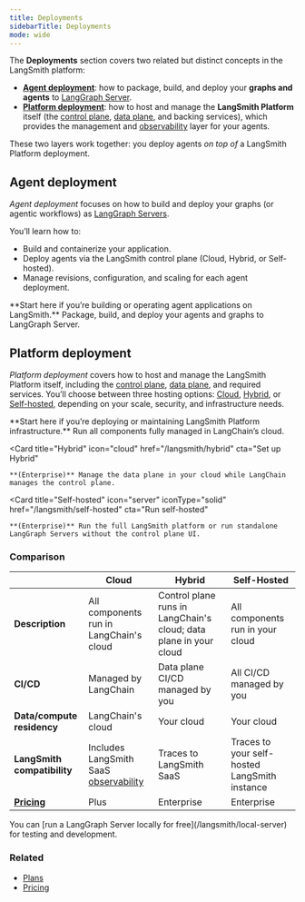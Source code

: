 ```yaml
---
title: Deployments
sidebarTitle: Deployments
mode: wide
---
```


The **Deployments** section covers two related but distinct concepts in the LangSmith platform:

- [**Agent deployment**](#agent-deployment): how to package, build, and deploy your **graphs and agents** to [LangGraph Server](/langsmith/langgraph-server).
- [**Platform deployment**](#platform-deployment): how to host and manage the **LangSmith Platform** itself (the [control plane](/langsmith/control-plane), [data plane](/langsmith/data-plane), and backing services), which provides the management and [observability](/langsmith/observability) layer for your agents.

These two layers work together: you deploy agents *on top of* a LangSmith Platform deployment.

## Agent deployment

_Agent deployment_ focuses on how to build and deploy your graphs (or agentic workflows) as [LangGraph Servers](/langsmith/langgraph-server).

You’ll learn how to:
- Build and containerize your application.
- Deploy agents via the LangSmith control plane (Cloud, Hybrid, or Self-hosted).
- Manage revisions, configuration, and scaling for each agent deployment.

<Callout icon="rocket" color="#4F46E5" iconType="regular">
**Start here if you’re building or operating agent applications on LangSmith.**
</Callout>

<Columns cols={1}>
  <Card
    title="Agent deployment"
    icon="robot"
    href="/langsmith/application-structure"
    cta="Get started"
  >
    Package, build, and deploy your agents and graphs to LangGraph Server.
  </Card>
</Columns>

## Platform deployment

_Platform deployment_ covers how to host and manage the LangSmith Platform itself, including the [control plane](/langsmith/control-plane), [data plane](/langsmith/data-plane), and required services. You’ll choose between three hosting options: [Cloud](/langsmith/cloud), [Hybrid](/langsmith/hybrid), or [Self-hosted](/langsmith/self-hosted), depending on your scale, security, and infrastructure needs.

<Callout icon="building" color="#2563EB" iconType="regular">
**Start here if you’re deploying or maintaining LangSmith Platform infrastructure.**
</Callout>

<Columns cols={3}>
  <Card
    title="Cloud"
    icon="cloud"
    iconType="solid"
    href="/langsmith/cloud"
    cta="Get started"
  >
    Run all components fully managed in LangChain’s cloud.
  </Card>

  <Card
    title="Hybrid"
    icon="cloud"
    href="/langsmith/hybrid"
    cta="Set up Hybrid"
  >
    **(Enterprise)** Manage the data plane in your cloud while LangChain manages the control plane.
  </Card>

  <Card
    title="Self-hosted"
    icon="server"
    iconType="solid"
    href="/langsmith/self-hosted"
    cta="Run self-hosted"
  >
    **(Enterprise)** Run the full LangSmith platform or run standalone LangGraph Servers without the control plane UI.
  </Card>
</Columns>

### Comparison

| | **Cloud** | **Hybrid** | **Self-Hosted** |
|--|--|--|--|
| **Description** | All components run in LangChain's cloud | Control plane runs in LangChain's cloud; data plane in your cloud | All components run in your cloud |
| **CI/CD** | Managed by LangChain | Data plane CI/CD managed by you | All CI/CD managed by you |
| **Data/compute residency** | LangChain's cloud | Your cloud | Your cloud |
| **LangSmith compatibility** | Includes LangSmith SaaS [observability](/langsmith/observability) | Traces to LangSmith SaaS | Traces to your self-hosted LangSmith instance |
| **[Pricing](https://www.langchain.com/plans)** | Plus | Enterprise | Enterprise |

<Tip>
You can [run a LangGraph Server locally for free](/langsmith/local-server) for testing and development.
</Tip>

### Related

- [Plans](/langsmith/plans)
- [Pricing](https://www.langchain.com/plans)

